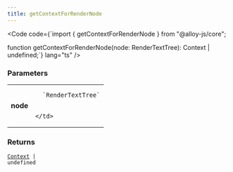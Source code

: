 ```yaml
---
title: getContextForRenderNode
---
```







<Code code={`import { getContextForRenderNode } from "@alloy-js/core";

function getContextForRenderNode(node: RenderTextTree): Context | undefined;`} lang="ts" />

### Parameters

<table>
  <tr>
    <td style="text-align: right;font-weight: bold;">node</td>
    <td>
    
      `RenderTextTree`
      
      
    </td>
  </tr>
</table>



### Returns

<code><a href="../../types/context/">Context</a> | undefined</code>








